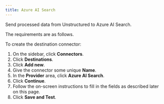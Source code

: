 ```yaml
---
title: Azure AI Search 
---
```


Send processed data from Unstructured to Azure AI Search.

The requirements are as follows.


<AzureAISPrerequisites />

To create the destination connector:

1. On the sidebar, click **Connectors**.
2. Click **Destinations**.
3. Click **Add new**.
4. Give the connector some unique **Name**.
5. In the **Provider** area, click **Azure AI Search**.
6. Click **Continue**. 
7. Follow the on-screen instructions to fill in the fields as described later on this page.
8. Click **Save and Test**.


<AzureAISFields />